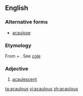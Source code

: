 ==English==

===Alternative forms===
* [[acaulose]]

===Etymology===
From {{m|en|a-||not}} + {{etyl|la|en}} {{m|la|caulis||stalk}}. See [[cole]]

===Adjective===
{{en-adj|-}}

# {{label|en|botany}} [[acaulescent]]

[[ta:acaulous]]
[[vi:acaulous]]
[[zh:acaulous]]
